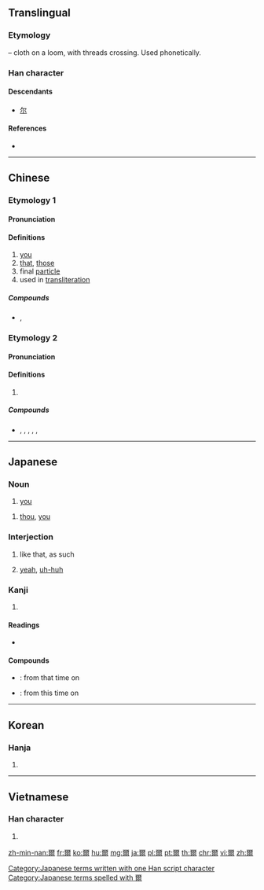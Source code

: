 {{also|尔|尓}}
==Translingual==

===Etymology===
{{liushu|p}} – cloth on a loom, with threads crossing. Used phonetically.

===Han character===
{{Han char|rn=89|rad=爻|as=10|sn=14|four=10227|canj=MFBK}}

====Descendants====
* [[尔]]

====References====
* {{Han ref|kx=0691.040|dkj=19750|dj=1104.030|hdz=10027.010|uh=723E|ud=29246|bh=BAB8|bd=47800}}

----

==Chinese==
{{zh-forms|s=尔|alt=𠇍,尔,尓,尒}}

===Etymology 1===

====Pronunciation====
{{zh-pron
|m=ěr
|c=ji5
|h=pfs=ngî
|mn=ní/jíⁿ
|mn_note=jíⁿ - literary
|mc=y
|oc=y
|ma=
|cat=pron,part
}}

====Definitions====
{{zh-hanzi}}

# [[you]]
# [[that]], [[those]]
# final [[particle]]
# used in [[transliteration]]

=====Compounds=====
* {{qualifier|Min Nan}} {{zh-l|爾我|jíⁿ-ngó͘, ní-ngó͘}}, {{zh-l|爾朱|ní-chu}}

===Etymology 2===
====Pronunciation====
{{zh-pron
|mn=nī/niā
|cat=
}}

====Definitions====
{{zh-hanzi}}

# {{rfdef|zh}}

=====Compounds=====
* {{qualifier|Min Nan}} {{zh-l|偌爾}}, {{zh-l|遐爾}}, {{zh-l|遐爾仔}}, {{zh-l|爾爾}}, {{zh-l|遮爾}}, {{zh-l|遮爾仔}}

----

==Japanese==

===Noun===
{{ja-noun|おれ}}

# {{lb|ja|archaic|vulgar|sort=おれ}} [[you]]
{{ja-noun|なんじ}}
# {{lb|ja|archaic|sort=なんじ}} [[thou]], [[you]]

===Interjection===
{{ja-pos|interjection|しか}}

# {{lb|ja|archaic|sort=しか}} like that, as such
# [[yeah]], [[uh-huh]]

===Kanji===
{{ja-kanji|grade=|rs=爻10}}

# {{defn|lang=ja|sort=爻10}}

====Readings====
* {{ja-readings|kanon=[[じ]] (''ji'')|goon=[[に]] (''ni'')|kun=[[おれ]] (''ore''), [[しか]] (''shika''), [[しかり]] (''shikari''), [[その]] (''sono''), [[なんじ]] (''nanji''), [[のみ]] (''nomi'')|nanori=[[あきら]] (''akira''), [[ちか]] (''chika''), [[み]] (''mi''), [[みつる]] (''mitsuru'')}}

====Compounds====
* {{ja-r|爾来|じらい}}: from that time on
* {{ja-r|爾後|じご}}: from this time on

[[Category:Japanese terms written with one Han script character]]
[[Category:Japanese terms spelled with 爾]]

----

==Korean==

===Hanja===
{{ko-hanja|hangeul=이|eumhun=|rv=i|mr=i|y=i}}

# {{defn|lang=ko|sort=爻10}}

----

==Vietnamese==

===Han character===
{{vi-hantu|[[nhãi]], [[nhĩ]]|rs=爻10}}

# {{defn|lang=vi|sort=爻10}}

[[zh-min-nan:爾]]
[[fr:爾]]
[[ko:爾]]
[[hu:爾]]
[[mg:爾]]
[[ja:爾]]
[[pl:爾]]
[[pt:爾]]
[[th:爾]]
[[chr:爾]]
[[vi:爾]]
[[zh:爾]]